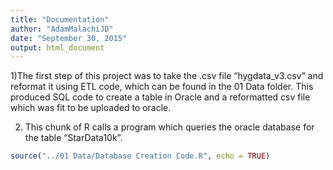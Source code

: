 ```yaml
---
title: "Documentation"
author: "AdamMalachiJD"
date: "September 30, 2015"
output: html_document
---
```

1)The first step of this project was to take the .csv file "hygdata_v3.csv" and reformat it using ETL code, which can be found in the 01 Data folder. This produced SQL code to create a table in Oracle and a reformatted csv file which was fit to be uploaded to oracle.

2) This chunk of R calls a program which queries the oracle database for the table "StarData10k".
```r
source("../01 Data/Database Creation Code.R", echo = TRUE)
```